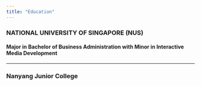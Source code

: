 ```yaml
---
title: "Education"
---
```


### NATIONAL UNIVERSITY OF SINGAPORE (NUS)
#### Major in Bachelor of Business Administration with Minor in Interactive Media Development 


---

### Nanyang Junior College 
